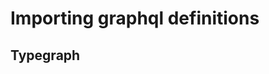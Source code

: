 
# Importing graphql definitions

## Typegraph
<!-- <CodeBlock language="python">{require("./hivdb.py").content}</CodeBlock> -->

